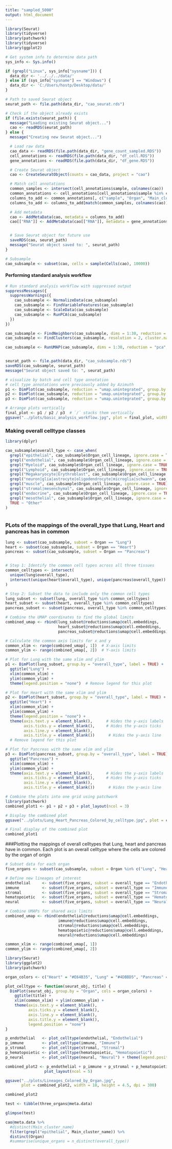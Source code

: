 ---
title: "sampled_5000"
output: html_document
---

```{r}
library(Seurat)
library(tidyverse)
library(patchwork)
library(tidyverse)
library(ggplot2)

# Get system info to determine data path
sys_info <- Sys.info()

if (grepl("Linux", sys_info["sysname"])) {
  data_dir <- '../../../data/'
} else if (sys_info["sysname"] == "Windows") {
  data_dir <- 'C:/Users/hostp/Desktop/data/'
}

# Path to saved Seurat object
seurat_path <- file.path(data_dir, "cao_seurat.rds")

# Check if the object already exists
if (file.exists(seurat_path)) {
  message("Loading existing Seurat object...")
  cao <- readRDS(seurat_path)
} else {
  message("Creating new Seurat object...")

  # Load raw data
  cao_data <- readRDS(file.path(data_dir, "gene_count_sampled.RDS"))
  cell_annotations <- readRDS(file.path(data_dir, "df_cell.RDS"))
  gene_annotations <- readRDS(file.path(data_dir, "df_gene.RDS"))

  # Create Seurat object
  cao <- CreateSeuratObject(counts = cao_data, project = "cao")

  # Match cell annotations
  common_samples <- intersect(cell_annotations$sample, colnames(cao))
  common_annotations <- cell_annotations[cell_annotations$sample %in% common_samples, ]
  columns_to_add <- common_annotations[, c("sample", "Organ", "Main_cluster_name", "Organ_cell_lineage")]
  columns_to_add <- columns_to_add[match(common_samples, colnames(cao)), ]

  # Add metadata
  cao <- AddMetaData(cao, metadata = columns_to_add)
  cao[["RNA"]] <- AddMetaData(cao[["RNA"]], metadata = gene_annotations)


  # Save Seurat object for future use
  saveRDS(cao, seurat_path)
  message("Seurat object saved to: ", seurat_path)
}

# Subsample
cao_subsample <- subset(cao, cells = sample(Cells(cao), 10000))

```

#### Performing standard analysis workflow

```{r}


# Run standard analysis workflow with suppressed output
suppressMessages({
  suppressWarnings({
    cao_subsample <- NormalizeData(cao_subsample)
    cao_subsample <- FindVariableFeatures(cao_subsample)
    cao_subsample <- ScaleData(cao_subsample)
    cao_subsample <- RunPCA(cao_subsample)
  })
})
```

```{r}
cao_subsample <- FindNeighbors(cao_subsample, dims = 1:30, reduction = "pca")
cao_subsample <- FindClusters(cao_subsample, resolution = 2, cluster.name = "unintegrated_clusters")
```

```{r fig-width=10, fig-height=10, out.width='100%'}

cao_subsample <- RunUMAP(cao_subsample, dims = 1:30, reduction = "pca", reduction.name = "umap.unintegrated")


seurat_path <- file.path(data_dir, "cao_subsample.rds")
saveRDS(cao_subsample, seurat_path)
message("Seurat object saved to: ", seurat_path)

# visualize by batch and cell type annotation
# cell type annotations were previously added by Azimuth
p1 <- DimPlot(cao_subsample, reduction = "umap.unintegrated", group.by = "seurat_clusters") 
p2 <- DimPlot(cao_subsample, reduction = "umap.unintegrated", group.by = "Organ") 
p3 <- DimPlot(cao_subsample, reduction = "umap.unintegrated", group.by = "Main_cluster_name") 

# Arrange plots vertically
final_plot <- p1 / p2 / p3  # `/` stacks them vertically
ggsave("../plots/basic_analysis_workflow.jpg", plot = final_plot, width = 40, height = 40, dpi = 300)
```

### Making overall celltype classes

```{r}
library(dplyr)

cao_subsample$overall_type <- case_when(
  grepl("epithelial", cao_subsample$Organ_cell_lineage, ignore.case = TRUE) ~ "Epithelial",
  grepl("endothelial", cao_subsample$Organ_cell_lineage, ignore.case = TRUE) ~ "Endothelial",
  grepl("Myeloid", cao_subsample$Organ_cell_lineage, ignore.case = TRUE) ~ "Immune",
  grepl("Lymphoid", cao_subsample$Organ_cell_lineage, ignore.case = TRUE) ~ "Immune",
  grepl("Megakaryocyte|Erythroblast", cao_subsample$Organ_cell_lineage, ignore.case = TRUE) ~ "Hematopoietic",
  grepl("neuron|glia|astrocyte|oligodendrocyte|microglia|schwann", cao_subsample$Organ_cell_lineage, ignore.case = TRUE) ~ "Neural",
  grepl("muscle", cao_subsample$Organ_cell_lineage, ignore.case = TRUE) ~ "Muscle",
  grepl("stromal|mesenchymal", cao_subsample$Organ_cell_lineage, ignore.case = TRUE) ~ "Stromal",
  grepl("endocrine", cao_subsample$Organ_cell_lineage, ignore.case = TRUE) ~ "Endocrine",
  grepl("mesothelial", cao_subsample$Organ_cell_lineage, ignore.case = TRUE) ~ "Mesothelial",
  TRUE ~ "Other"
)



```

### PLots of the mappings of the overall_type that Lung, Heart and pancreas has in common

```{r}



lung <- subset(cao_subsample, subset = Organ == "Lung")
heart <- subset(cao_subsample, subset = Organ == "Heart")
pancreas <- subset(cao_subsample, subset = Organ == "Pancreas")


# Step 1: Identify the common cell types across all three tissues
common_celltypes <- intersect(
  unique(lung$overall_type), 
  intersect(unique(heart$overall_type), unique(pancreas$overall_type))
)

# Step 2: Subset the data to include only the common cell types
lung_subset <- subset(lung, overall_type %in% common_celltypes)
heart_subset <- subset(heart, overall_type %in% common_celltypes)
pancreas_subset <- subset(pancreas, overall_type %in% common_celltypes)

# Combine the UMAP coordinates to find the global limits
combined_umap <- rbind(lung_subset@reductions$umap@cell.embeddings,
                       heart_subset@reductions$umap@cell.embeddings,
                       pancreas_subset@reductions$umap@cell.embeddings)

# Calculate the common axis limits for x and y
common_xlim <- range(combined_umap[, 1])  # X-axis limits
common_ylim <- range(combined_umap[, 2])  # Y-axis limits

# Plot for Lung with the same xlim and ylim
p1 <- DimPlot(lung_subset, group.by = "overall_type", label = TRUE) +
  ggtitle("Lung") +
  xlim(common_xlim) +
  ylim(common_ylim) +
  theme(legend.position = "none")  # Remove legend for this plot

# Plot for Heart with the same xlim and ylim
p2 <- DimPlot(heart_subset, group.by = "overall_type", label = TRUE) +
  ggtitle("Heart") +
  xlim(common_xlim) +
  ylim(common_ylim) +
  theme(legend.position = "none") +
  theme(axis.text.y = element_blank(),      # Hides the y-axis labels
        axis.ticks.y = element_blank(),     # Hides the y-axis ticks
        axis.line.y = element_blank(),
        axis.title.y = element_blank())      # Hides the y-axis line
  # Remove legend for this plot

# Plot for Pancreas with the same xlim and ylim
p3 <- DimPlot(pancreas_subset, group.by = "overall_type", label = TRUE) +
  ggtitle("Pancreas") +
  xlim(common_xlim) +
  ylim(common_ylim) +
  theme(axis.text.y = element_blank(),      # Hides the y-axis labels
        axis.ticks.y = element_blank(),     # Hides the y-axis ticks
        axis.line.y = element_blank(),
        axis.title.y = element_blank())      # Hides the y-axis line

# Combine the plots into one grid using patchwork
library(patchwork)
combined_plot1 <- p1 + p2 + p3 + plot_layout(ncol = 3) 

# Display the combined plot
ggsave("../plots/Lung_Heart_Pancreas_Colored_by_celltype.jpg", plot = combined_plot1, width = 10, height = 5, dpi = 300)

# Final display of the combined plot
combined_plot1


```

###Plotting the mappings of overall celltypes that Lung, heart and pancreas have in common. Each plot is an overall celltype where the cells are colored by the organ of origin

```{r}
# Subset data for each organ
five_organs <- subset(cao_subsample, subset = Organ %in% c("Lung", "Heart", "Pancreas"))

# Define new lineages of interest
endothelial     <- subset(five_organs, subset = overall_type == "Endothelial")
immune          <- subset(five_organs, subset = overall_type == "Immune")
stromal         <- subset(five_organs, subset = overall_type == "Stromal")
hematopoietic   <- subset(five_organs, subset = overall_type == "Hematopoietic")
neural          <- subset(five_organs, subset = overall_type == "Neural")

# Combine UMAPs for shared axis limits
combined_umap <- rbind(endothelial@reductions$umap@cell.embeddings,
                       immune@reductions$umap@cell.embeddings,
                       stromal@reductions$umap@cell.embeddings,
                       hematopoietic@reductions$umap@cell.embeddings,
                       neural@reductions$umap@cell.embeddings)

common_xlim <- range(combined_umap[, 1])
common_ylim <- range(combined_umap[, 2])


```

```{r}
library(Seurat)
library(ggplot2)
library(patchwork)

organ_colors <- c("Heart" = "#E64B35", "Lung" = "#4DBBD5", "Pancreas" = "#00A087")

plot_celltype <- function(seurat_obj, title) {
  DimPlot(seurat_obj, group.by = "Organ", cols = organ_colors) +
    ggtitle(title) +
    xlim(common_xlim) + ylim(common_ylim) +
    theme(axis.text.y = element_blank(),
          axis.ticks.y = element_blank(),
          axis.line.y = element_blank(),
          axis.title.y = element_blank(),
          legend.position = "none")
}

p_endothelial   <- plot_celltype(endothelial, "Endothelial")
p_immune        <- plot_celltype(immune, "Immune")
p_stromal       <- plot_celltype(stromal, "Stromal")
p_hematopoietic <- plot_celltype(hematopoietic, "Hematopoietic")
p_neural        <- plot_celltype(neural, "Neural") + theme(legend.position = "right")

combined_plot2 <- p_endothelial + p_immune + p_stromal + p_hematopoietic + p_neural + 
                 plot_layout(ncol = 5)

ggsave("../plots/Lineages_Colored_by_Organ.jpg",
       plot = combined_plot2, width = 18, height = 4.5, dpi = 300)

combined_plot2

```

```{r}
test <- tibble(three_organs@meta.data)

glimpse(test)
```

```{r}
cao@meta.data %>% 
  #distinct(Main_cluster_name)
  filter(grepl("epithelial", Main_cluster_name)) %>% 
  distinct(Organ)
  #summarise(unique_organs = n_distinct(overall_type))
```
